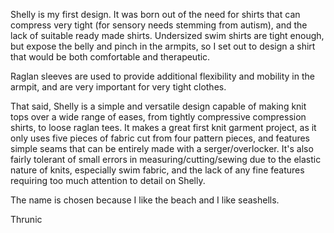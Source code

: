 Shelly is my first design. It was born out of the need for shirts that can
compress very tight (for sensory needs stemming from autism), and the lack of
suitable ready made shirts. Undersized swim shirts are tight enough, but expose
the belly and pinch in the armpits, so I set out to design a shirt that would
be both comfortable and therapeutic.

Raglan sleeves are used to provide additional flexibility and mobility in the
armpit, and are very important for very tight clothes.

That said, Shelly is a simple and versatile design capable of making knit tops
over a wide range of eases, from tightly compressive compression shirts, to
loose raglan tees. It makes a great first knit garment project, as it only uses
five pieces of fabric cut from four pattern pieces, and features simple seams
that can be entirely made with a serger/overlocker. It's also fairly tolerant
of small errors in measuring/cutting/sewing due to the elastic nature of knits,
especially swim fabric, and the lack of any fine features requiring too much
attention to detail on Shelly.

The name is chosen because I like the beach and I like seashells.

Thrunic
